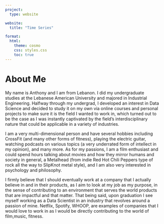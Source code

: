 ```yaml
---
project:
  type: website

website:
  title: "Time Series"

format:
  html:
    theme: cosmo
    css: styles.css
    toc: true
---
```


# About Me 

My name is Anthony and I am from Lebanon. I did my undergraduate studies at the Lebanese American University and majored in Industrial Engineering. Halfway through my undergrad, I developed an interest in Data Science and decided to study it on my own via online courses and personal projects to make sure it is the field I wanted to work in, which turned out to be the case as I was instantly captivated by the field’s interdisciplinary nature that could be applicable in a variety of industries. 

I am a very multi-dimensional person and have several hobbies including CrossFit (and many other forms of fitness), playing the electric guitar, watching podcasts on various topics (a very underrated form of intellect in my opinion), and many more. As for my passions, I am a film enthusiast and could spend hours talking about movies and how they mirror humans and society in general, a Metalhead (from indie Red Hot Chili Peppers type of rock all the way to SlipKnot metal style), and I am also very interested in psychology and philosophy. 

I firmly believe that I should eventually work at a company that I actually believe in and in their products, as I aim to look at my job as my purpose, in the sense of contributing to an environment that serves the world products that are impactful and that matter. That being said, upon graduation I see myself working as a Data Scientist in an industry that revolves around a passion of mine. Netflix, Spotify, WHOOP, are examples of companies that I would love to work in as I would be directly contributing to the world of film,music, fitness.

